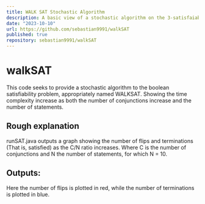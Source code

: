 ```yaml
---
title: WALK SAT Stochastic Algorithm
description: A basic view of a stochastic algorithm on the 3-satisfaiability problem, when increasing the number of conjunctions and statements
date: "2023-10-10"
url: https://github.com/sebastian9991/walkSAT
published: true
repository: sebastian9991/walkSAT
---
```


# walkSAT

This code seeks to provide a stochastic algorithm to the boolean satisfiability problem, appropriately named WALKSAT. Showing the time complexity increase as both the number of conjunctions increase and the number of statements. 

## Rough explanation
runSAT.java outputs a graph showing the number of flips and terminations (That is, satisfied) as the C/N ratio increases. Where C is the number of conjunctions and N the number of statements, for which N = 10.


## Outputs:

Here the number of flips is plotted in red, while the number of terminations is plotted in blue. 

